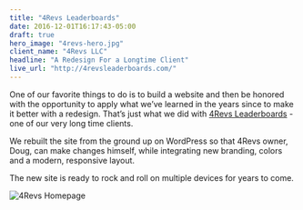 ```yaml
---
title: "4Revs Leaderboards"
date: 2016-12-01T16:17:43-05:00
draft: true
hero_image: "4revs-hero.jpg"
client_name: "4Revs LLC"
headline: "A Redesign For a Longtime Client"
live_url: "http://4revsleaderboards.com/"
---
```


One of our favorite things to do is to build a website and then be honored with the opportunity to apply what we’ve learned in the years since to make it better with a redesign. That’s just what we did with [4Revs Leaderboards](https://4revsleaderboards.com) - one of our very long time clients.

We rebuilt the site from the ground up on WordPress so that 4Revs owner, Doug, can make changes himself, while integrating new branding, colors and a modern, responsive layout.

The new site is ready to rock and roll on multiple devices for years to come.

![4Revs Homepage](4revs-home.png)
